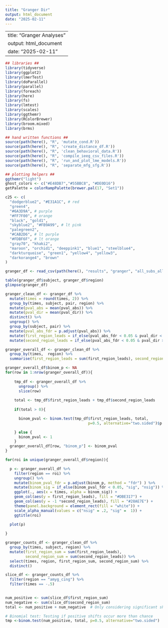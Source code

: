 ```yaml
---
title: "Granger Dir"
output: html_document
date: "2025-02-11"
---
```

---
title: "Granger Analyses"
output: html_document
date: "2025-02-11"
---

```r
## libraries ##
library(tidyverse)
library(ggplot2)
library(lmerTest)
library(doParallel)
library(parallel)
library(foreach)
library(here)
library(fs)
library(lmtest)
library(scales)
library(ggthemr)
library(RColorBrewer)
library(broom.mixed)
library(brms)

## hand written functions ##
source(path(here(), "R", 'mutate_cond.R'))
source(path(here(), "R", 'create_distance_df.R'))
source(path(here(), "R", 'clean_behavioral_data.R'))
source(path(here(), "R", 'compile_ieeg_csv_files.R'))
source(path(here(), "R", 'run_and_plot_lme_models.R'))
source(path(here(), "R", 'separate_mfg_sfg.R'))

## plotting helpers ##
ggthemr("light")
ghost_colors <- c("#E48DB7","#55BBC8", "#DE0D16")
getPalette = colorRampPalette(brewer.pal(17, "Set1"))

c25 <- c(
  "dodgerblue2", "#E31A1C", # red
  "green4",
  "#6A3D9A", # purple
  "#FF7F00", # orange
  "black", "gold1",
  "skyblue2", "#FB9A99", # lt pink
  "palegreen2",
  "#CAB2D6", # lt purple
  "#FDBF6F", # lt orange
  "gray70", "khaki2",
  "maroon", "orchid1", "deeppink1", "blue1", "steelblue4",
  "darkturquoise", "green1", "yellow4", "yellow3",
  "darkorange4", "brown"
)

```


```r

granger_df <- read_csv(path(here(), "results", "granger", "all_subs_all_roi_true_granger_dir.csv"))

table(granger_df$subject, granger_df$region)
glimpse(granger_df)
```

```r

granger_clean_df <- granger_df %>%
  mutate(times = round(times, 2)) %>%
  group_by(times, subject, pair, region) %>%
  mutate(pval_abs = mean(pval_abs)) %>%
  mutate(pval_dir = mean(pval_dir)) %>%
  distinct() %>%
  ungroup() %>%
  group_by(subject, pair) %>%
  mutate(pval_abs_fdr = p.adjust(pval_abs)) %>%
  mutate(first_region_leads = if_else(pval_abs_fdr < 0.05 & pval_dir < 0.05, T, F)) %>%
  mutate(second_region_leads = if_else(pval_abs_fdr < 0.05 & pval_dir > 0.95, T, F)) 

granger_overall_df <- granger_clean_df %>%
  group_by(times,  region) %>%
  summarise(first_region_leads = sum(first_region_leads), second_region_leads = sum(second_region_leads))

granger_overall_df$binom_p <- NA
for(row in 1:nrow(granger_overall_df)){
  
    tmp_df <- granger_overall_df %>%
      ungroup() %>%
      slice(row)
    
    total <- tmp_df$first_region_leads + tmp_df$second_region_leads
    
    if(total > 0){

      binom_pval <- binom.test(tmp_df$first_region_leads, total,
                                     p=0.5, alternative="two.sided")$p.value

    } else {
      binom_pval <- 1
    }
  granger_overall_df[row, "binom_p"] <- binom_pval
}

```

```r


for(roi in unique(granger_overall_df$region)){

  p <- granger_overall_df %>%
    filter(region == roi) %>%
    ungroup() %>%
    mutate(binom_pval_fdr = p.adjust(binom_p, method = "fdr") ) %>%
    mutate(binom_sig = if_else(binom_pval_fdr < 0.05, "sig", "nsig")) %>%
    ggplot(., aes(x = times, alpha = binom_sig)) + 
    geom_col(aes(y = first_region_leads), fill = "#DBE317") +
    geom_col(aes(y = -1 *second_region_leads), fill = "#28AE7E") +
    theme(panel.background = element_rect(fill = "white")) +
    scale_alpha_manual(values = c("nsig" = .2, "sig" =  1)) + 
    ggtitle(roi)
  
  plot(p)

}

```

```r

granger_counts_df <- granger_clean_df %>%
  group_by(times, subject, region) %>%
  mutate(first_region_sum = sum(first_region_leads), 
         second_region_sum = sum(second_region_leads)) %>%
  select(times, region, first_region_sum, second_region_sum) %>%
  distinct()

slice_df <- granger_counts_df %>%
  filter(region == "amyg_cing") %>%
  filter(times == -.5)
  

num_positive <- sum(slice_df$first_region_sum)
num_negative <- sum(slice_df$second_region_sum)
total <- num_positive + num_negative  # Only considering significant shifts

# Binomial test: Testing if positive shifts occur more than chance
tmp <-binom.test(num_positive, total, p=0.5, alternative="two.sided")

```


